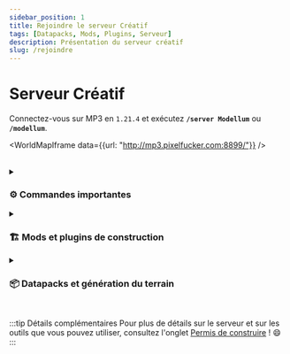 ```yaml
---
sidebar_position: 1
title: Rejoindre le serveur Créatif
tags: [Datapacks, Mods, Plugins, Serveur]
description: Présentation du serveur créatif
slug: /rejoindre
---
```



# Serveur Créatif

Connectez-vous sur MP3 en `1.21.4` et exécutez <span className='mp3-gradient-effect'>**`/server Modellum`**</span>
ou <span className='mp3-gradient-effect'>**`/modellum`**</span>.

<WorldMapIframe data={{url: "http://mp3.pixelfucker.com:8899/"}} />

<br/>

<details className="accordion" id="commands">
<summary><h3>⚙️ Commandes importantes</h3></summary>
#### Mondes
* `/world flatmap` - Rejoindre le monde plat
* `/world creatif` - Rejoindre le monde principal

#### Téléportation
* `/warp`&nbsp; `/setwarp`&nbsp; `/delwarp` - Gérer les warps du serveur
* `/home`&nbsp; `/sethome`&nbsp; `/delhome`&nbsp; `/renamehome` - Gérer vos homes personnels
* `/tp` - Se téléporter à un joueur, ou à des coordonnées
* `/back` - Retourner à votre dernière position

#### Temps
* `/time` - Changer l'heure du serveur
* `/ptime` - Changer votre heure uniquement
* `/weather` - Changer la météo du serveur
* `/pweather` - Changer votre météo uniquement

#### Autres
* `/speed`&nbsp; `/flyspeed`&nbsp; `/walkspeed` - Gérer votre vitesse de déplacement
* `/sign` - Modifier le texte d'un panneau ([les couleurs sont disponibles 😉](https://essentialsx.net/wiki/Color-Permissions.html))
* `/locate biome` - Retrouver un biome dans la carte
* `/cadre_invisible`&nbsp; `/cadre_invisible_lumineux` - Obtenir un cadre invisible
</details>

<details className="accordion" id="building-tools">
<summary><h3>🏗️ Mods et plugins de construction</h3></summary>
* Par défaut, vous pouvez utiliser **WorldEdit** et **VoxelSniper**.
  * [Documentation de WorldEdit](https://intellectualsites.gitbook.io/fastasyncworldedit)
  * [Documentation de VoxelSniper](https://intellectualsites.gitbook.io/fastasyncvoxelsniper)
* Vous pouvez aussi utiliser le mode **Axiom**, si vous l'avez installé.
  * [Documentation d'Axiom](https://axiomdocs.moulberry.com/)
  * [Télécharger Axiom](https://modrinth.com/mod/axiom/versions?g=1.21.4&l=fabric) _(Fabric 1.21.4)_
* Je vous recommande de tester **ItemSwapper** pour changer rapidement l'item que vous tenez en main.
  * [Télécharger ItemSwapper](https://modrinth.com/plugin/itemswapper/versions?g=1.21.4&l=fabric) _(Fabric 1.21.4)_<br/>
    [<img src="https://raw.githubusercontent.com/tr7zw/ItemSwapper/1.19/img/woodoptions.png"
        alt="Exemple d'utilisation de ItemSwapper" style={{ borderRadius: '10px', maxHeight: '100px'}} />
    ](https://modrinth.com/plugin/itemswapper/versions?g=1.21.4)
</details>

<details className="accordion" id="datapacks">
<summary><h3>📦 Datapacks et génération du terrain</h3></summary>
* La carte est générée avec [Terralith](https://modrinth.com/datapack/terralith) et
[Geophilic](https://modrinth.com/datapack/geophilic).
* Vous pouvez faire pousser les arbres de Terralith en utilisant simplement de la poudre d'os grâce à
[Biome Saplings](https://modrinth.com/datapack/terralith-biome-saplings).
</details>

<br/>

:::tip Détails complémentaires
Pour plus de détails sur le serveur et sur les outils que vous pouvez utiliser,
consultez l'onglet [Permis de construire](/creatif/construire) ! 😄
:::